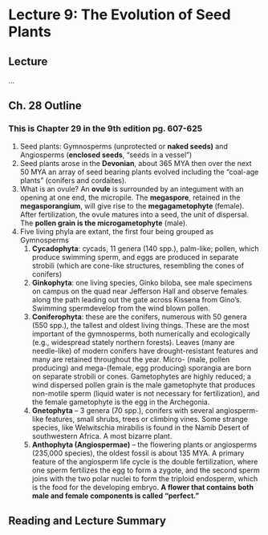 # Lecture 9: The Evolution of Seed Plants {-}
 
## Lecture {-}

...

## Ch. 28 Outline {-}

### This is Chapter 29 in the 9th edition pg. 607-625 {-}

1.  Seed plants: Gymnosperms (unprotected or **naked seeds)** and Angiosperms (**enclosed seeds**, "seeds in a vessel")
1.  Seed plants arose in the **Devonian**, about 365 MYA then over the next 50 MYA an array of seed bearing plants evolved including the "coal-age plants" (conifers and cordaites).
1.  What is an ovule? An **ovule** is surrounded by an integument with an opening at one end, the micropile. The **megaspore**, retained in the **megasporangium**, will give rise to the **megagametophyte **(female). After fertilization, the ovule matures into a seed, the unit of dispersal. The **pollen grain is the microgametophyte** (male).
1.  Five living phyla are extant, the first four being grouped as Gymnosperms
    1.  **Cycadophyta**: cycads, 11 genera (140 spp.), palm-like; pollen, which produce swimming sperm, and eggs are produced in separate strobili (which are cone-like structures, resembling the cones of conifers)
    1.  **Ginkophyta**: one living species, Ginko biloba, see male specimens on campus on the quad near Jefferson Hall and observe females along the path leading out the gate across Kissena from Gino's. Swimming spermdevelop from the wind blown pollen.
    1.  **Coniferophyta**: these are the conifers, numerous with 50 genera (550 spp.), the tallest and oldest living things. These are the most important of the gymnosperms, both numerically and ecologically (e.g., widespread stately northern forests). Leaves (many are needle-like) of modern conifers have drought-resistant features and many are retained throughout the year. Micro- (male, pollen producing) and mega-(female, egg producing) sporangia are born on separate strobili or cones. Gametophytes are highly reduced; a wind dispersed pollen grain is the male gametophyte that produces non-motile sperm (liquid water is not necessary for fertilization), and the female gametophyte is the egg in the Archegonia.
    1.  **Gnetophyta** – 3 genera (70 spp.), conifers with several angiosperm-like features, small shrubs, trees or climbing vines. Some strange species, like Welwitschia mirabilis is found in the Namib Desert of southwestern Africa. A most bizarre plant.
    1.  **Anthophyta (Angiospermae)** – the flowering plants or angiosperms (235,000 species), the oldest fossil is about 135 MYA. A primary feature of the angiosperm life cycle is the double fertilization, where one sperm fertilizes the egg to form a zygote, and the second sperm joins with the two polar nuclei to form the triploid endosperm, which is the food for the developing embryo. **A flower that contains both male and female components is called "perfect."**

## Reading and Lecture Summary {-}